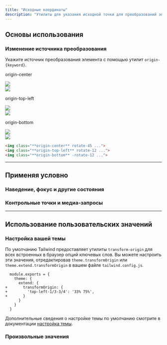 ```yaml
---
title: "Исходные координаты"
description: "Утилиты для указания исходной точки для преобразований элемента."
---
```




## Основы использования

### Изменение источника преобразования

Укажите источник преобразования элемента с помощью утилит `origin-{keyword}`.

<Example p="none">
  <div class="flex sm:block overflow-scroll sm:overflow-visible scroll-p-8">
  <div class="flex items-center justify-around gap-12 sm:gap-4 font-mono font-bold p-8 px-12 sm:px-8 pb-10 shrink-0">
    <div class="flex flex-col items-center shrink-0">
      <p class="font-medium text-sm text-gray-500 font-mono text-center mb-9">origin-center</p>
      <div class="relative">
        <div class="absolute inset-0">
          <img class="w-24 h-24 object-cover rounded-lg opacity-25" src="https://images.unsplash.com/photo-1554629947-334ff61d85dc?ixid=MnwxMjA3fDB8MHxwaG90by1wYWdlfHx8fGVufDB8fHx8&ixlib=rb-1.2.1&auto=format&fit=crop&w=320&h=320&q=80" />
        </div>
        <div class="relative z-10 origin-center rotate-45">
          <img class="w-24 h-24 object-cover rounded-lg shadow-xl" src="https://images.unsplash.com/photo-1554629947-334ff61d85dc?ixid=MnwxMjA3fDB8MHxwaG90by1wYWdlfHx8fGVufDB8fHx8&ixlib=rb-1.2.1&auto=format&fit=crop&w=320&h=320&q=80" />
          <div class="absolute inset-0 ring-1 ring-inset ring-black/10 rounded-lg"></div>
        </div>
      </div>
    </div>
    <div class="flex flex-col items-center shrink-0">
      <p class="font-medium text-sm text-gray-500 font-mono text-center mb-9">origin-top-left</p>
      <div class="relative">
        <div class="absolute inset-0">
          <img class="w-24 h-24 object-cover rounded-lg opacity-25" src="https://images.unsplash.com/photo-1554629947-334ff61d85dc?ixid=MnwxMjA3fDB8MHxwaG90by1wYWdlfHx8fGVufDB8fHx8&ixlib=rb-1.2.1&auto=format&fit=crop&w=320&h=320&q=80" />
        </div>
        <div class="relative z-10 origin-top-left rotate-12">
          <img class="w-24 h-24 object-cover rounded-lg shadow-xl" src="https://images.unsplash.com/photo-1554629947-334ff61d85dc?ixid=MnwxMjA3fDB8MHxwaG90by1wYWdlfHx8fGVufDB8fHx8&ixlib=rb-1.2.1&auto=format&fit=crop&w=320&h=320&q=80" />
          <div class="absolute inset-0 ring-1 ring-inset ring-black/10 rounded-lg"></div>
        </div>
      </div>
    </div>
    <div class="flex flex-col items-center shrink-0">
      <p class="font-medium text-sm text-gray-500 font-mono text-center mb-9">origin-bottom</p>
      <div class="relative">
        <div class="absolute inset-0">
          <img class="w-24 h-24 object-cover rounded-lg opacity-25" src="https://images.unsplash.com/photo-1554629947-334ff61d85dc?ixid=MnwxMjA3fDB8MHxwaG90by1wYWdlfHx8fGVufDB8fHx8&ixlib=rb-1.2.1&auto=format&fit=crop&w=320&h=320&q=80" />
        </div>
        <div class="relative z-10 origin-bottom -rotate-12">
          <img class="w-24 h-24 object-cover rounded-lg shadow-xl" src="https://images.unsplash.com/photo-1554629947-334ff61d85dc?ixid=MnwxMjA3fDB8MHxwaG90by1wYWdlfHx8fGVufDB8fHx8&ixlib=rb-1.2.1&auto=format&fit=crop&w=320&h=320&q=80" />
          <div class="absolute inset-0 ring-1 ring-inset ring-black/10 rounded-lg"></div>
        </div>
      </div>
    </div>
  </div>
  </div>
</Example>

```html
<img class="**origin-center** rotate-45 ...">
<img class="**origin-top-left** rotate-12 ...">
<img class="**origin-bottom** -rotate-12 ...">
```

---

## <Heading ignore>Применяя условно</Heading>

### <Heading ignore>Наведение, фокус и другие состояния</Heading>

<HoverFocusAndOtherStates defaultClass="origin-center" featuredClass="origin-top" />

### <Heading ignore>Контрольные точки и медиа-запросы</Heading>

<BreakpointsAndMediaQueries defaultClass="origin-center" featuredClass="origin-top" />

---

## Использование пользовательских значений

### Настройка вашей темы

По умолчанию Tailwind предоставляет утилиты `transform-origin` для всех встроенных в браузер опций ключевых слов. Вы можете настроить эти значения, отредактировав `theme.transformOrigin` или `theme.extend.transformOrigin` в вашем файле `tailwind.config.js`.

```diff-js tailwind.config.js
  module.exports = {
    theme: {
      extend: {
+       transformOrigin: {
+         'top-left-1/3-3/4': '33% 75%',
+       }
      }
    }
  }
```

Дополнительные сведения о настройке темы по умолчанию смотрите в документации [настройка темы](/docs/theme#customizing-the-default-theme).

### Произвольные значения

<ArbitraryValues property="transform-origin" featuredClass="origin-[33%_75%]" />
